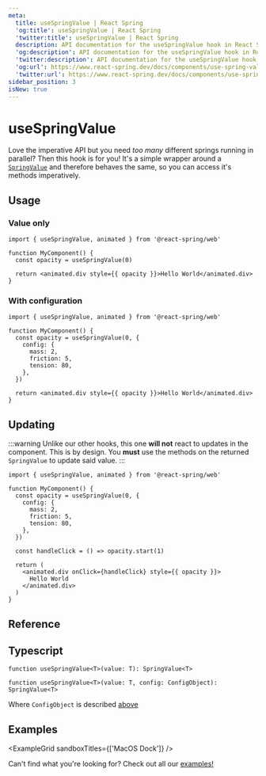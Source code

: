 ```yaml
---
meta:
  title: useSpringValue | React Spring
  'og:title': useSpringValue | React Spring
  'twitter:title': useSpringValue | React Spring
  description: API documentation for the useSpringValue hook in React Spring.
  'og:description': API documentation for the useSpringValue hook in React Spring.
  'twitter:description': API documentation for the useSpringValue hook in React Spring.
  'og:url': https://www.react-spring.dev/docs/components/use-spring-value
  'twitter:url': https://www.react-spring.dev/docs/components/use-spring-value
sidebar_position: 3
isNew: true
---
```




# useSpringValue

Love the imperative API but you need _too many_ different springs running in parallel? Then this
hook is for you! It's a simple wrapper around a [`SpringValue`](/docs/components/spring-value) and
therefore behaves the same, so you can access it's methods imperatively.

## Usage

### Value only

```tsx
import { useSpringValue, animated } from '@react-spring/web'

function MyComponent() {
  const opacity = useSpringValue(0)

  return <animated.div style={{ opacity }}>Hello World</animated.div>
}
```

### With configuration

```tsx
import { useSpringValue, animated } from '@react-spring/web'

function MyComponent() {
  const opacity = useSpringValue(0, {
    config: {
      mass: 2,
      friction: 5,
      tension: 80,
    },
  })

  return <animated.div style={{ opacity }}>Hello World</animated.div>
}
```

## Updating

:::warning
Unlike our other hooks, this one **will not** react to updates in the component. This is by design.
You **must** use the methods on the returned `SpringValue` to update said value.
:::

```tsx
import { useSpringValue, animated } from '@react-spring/web'

function MyComponent() {
  const opacity = useSpringValue(0, {
    config: {
      mass: 2,
      friction: 5,
      tension: 80,
    },
  })

  const handleClick = () => opacity.start(1)

  return (
    <animated.div onClick={handleClick} style={{ opacity }}>
      Hello World
    </animated.div>
  )
}
```

## Reference


<TablesConfiguration data={USESPRINGVALUE_CONFIG_DATA} />

## Typescript

```tsx
function useSpringValue<T>(value: T): SpringValue<T>

function useSpringValue<T>(value: T, config: ConfigObject): SpringValue<T>
```

Where `ConfigObject` is described [above](#reference)

## Examples


<ExampleGrid sandboxTitles={['MacOS Dock']} />

Can't find what you're looking for? Check out all our [examples!](/examples)
